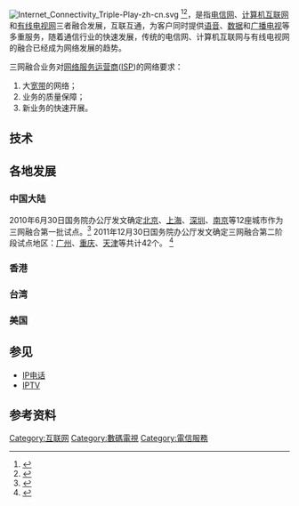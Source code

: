 {{多個問題|
{{expand|time=2018-09-04T08:12:32+00:00}}
{{update|time=2018-09-04T08:12:32+00:00}}
{{globalize|time=2014-12-05T06:10:12+00:00}}
{{Expand language|1=en|time=2021-09-12T06:31:22+00:00}}
}}
{{noteTA
|T=zh-cn:三网融合;zh-tw:數位匯流;zh-hk:三網融合;
|1=zh-cn:三网融合;zh-tw:數位匯流;zh-hk:三網融合;
|G1=IT
}}
[[File:Internet_Connectivity_Triple-Play-zh-cn.svg|thumb]]
{{地区用词|cn=三网融合|hk=數位匯流|tw=三網融合|as=称为}}<ref>{{cite web | language = zh-cn | publisher = 人民网 | title = 总理政府报告中的名词解释 | url = http://2010lianghui.people.com.cn/GB/181624/11081589.html | author =  | date =  | accessdate = 2010-07-13 | archive-url = https://web.archive.org/web/20100315165515/http://2010lianghui.people.com.cn/GB/181624/11081589.html | archive-date = 2010-03-15 | dead-url = yes }}</ref><ref>{{cite web| language =zh-tw| publisher =[[工商時報|工商時報]]| title =社論－莫讓數位匯流再度落空| url =http://news.chinatimes.com/forum/0,5252,11051403x122010070900146,00.html| author =| date =| accessdate =2010-07-13| deadurl =yes| archiveurl =https://web.archive.org/web/20100712180327/http://news.chinatimes.com/forum/0%2C5252%2C11051403x122010070900146%2C00.html| archivedate =2010-07-12}}</ref>，是指[[电信网|电信网]]、[[计算机互联网|计算机互联网]]和[[有线电视网|有线电视网]]三者融合发展，互联互通，为客户同时提供[[语音|语音]]、[[数据|数据]]和[[广播|广播]][[电视|电视]]等多重服务，随着通信行业的快速发展，传统的电信网、计算机互联网与有线电视网的融合已经成为网络发展的趋势。

三网融合业务对[[网络服务运营商|网络服务运营商]]([[ISP|ISP]])的网络要求：
#大[[宽带|宽带]]的网络；
#业务的质量保障；
#新业务的快速开展。

== 技术 ==

== 各地发展 ==
=== 中国大陆 ===
2010年6月30日国务院办公厅发文确定[[北京|北京]]、[[上海|上海]]、[[深圳|深圳]]、[[南京|南京]]等12座城市作为三网融合第一批试点。<ref>{{cite web | language = zh-cn | publisher = 中国政府网 | title = 国务院办公厅关于印发第一批三网融合试点地区（城市）名单的通知 | url = http://www.gov.cn/zwgk/2010-07/01/content_1642604.htm | author =  | date =  | accessdate = 2010-07-01 | archive-date = 2010-07-04 | archive-url = https://web.archive.org/web/20100704031300/http://www.gov.cn/zwgk/2010-07/01/content_1642604.htm | dead-url = no }}</ref>
2011年12月30日国务院办公厅发文确定三网融合第二阶段试点地区：[[广州|广州]]、[[重庆|重庆]]、[[天津|天津]]等共计42个。
<ref>{{cite web | language = zh-cn | publisher = 中国政府网 | title = 国务院办公厅关于印发三网融合第二阶段试点地区（城市）名单的通知 | url = http://www.gov.cn/zwgk/2011-12/31/content_2034910.htm | author =  | date =  | accessdate = 2011-12-31 | archive-date = 2012-01-03 | archive-url = https://web.archive.org/web/20120103153447/http://www.gov.cn/zwgk/2011-12/31/content_2034910.htm | dead-url = no }}</ref>

=== 香港 ===
=== 台湾 ===
=== 美国 ===
== 参见 ==
*[[IP电话|IP电话]]
*[[IPTV|IPTV]]
== 参考资料 ==
{{reflist}}

[[Category:互联网|Category:互联网]]
[[Category:數碼電視|Category:數碼電視]]
[[Category:電信服務|Category:電信服務]]